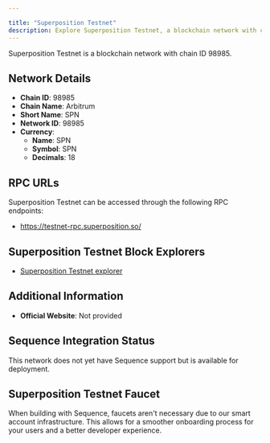 ```yaml
---

title: "Superposition Testnet"
description: Explore Superposition Testnet, a blockchain network with chain ID 98985. Learn about its native currency, SPN, and how to interact with the network.
---
```




Superposition Testnet is a blockchain network with chain ID 98985.

## Network Details

- **Chain ID**: 98985
- **Chain Name**: Arbitrum
- **Short Name**: SPN
- **Network ID**: 98985
- **Currency**: 
  - **Name**: SPN
  - **Symbol**: SPN
  - **Decimals**: 18

## RPC URLs

Superposition Testnet can be accessed through the following RPC endpoints:

- https://testnet-rpc.superposition.so/

## Superposition Testnet Block Explorers

- [Superposition Testnet explorer](https://testnet-explorer.superposition.so/)

## Additional Information

- **Official Website**: Not provided

## Sequence Integration Status

This network does not yet have Sequence support but is available for deployment.

## Superposition Testnet Faucet

When building with Sequence, faucets aren't necessary due to our smart account infrastructure. This allows for a smoother onboarding process for your users and a better developer experience.
